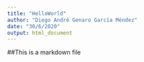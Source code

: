 ```yaml
---
title: "HelloWorld"
author: "Diego André Genaro García Méndez"
date: "30/6/2020"
output: html_document
---
```


##This is a markdown file
